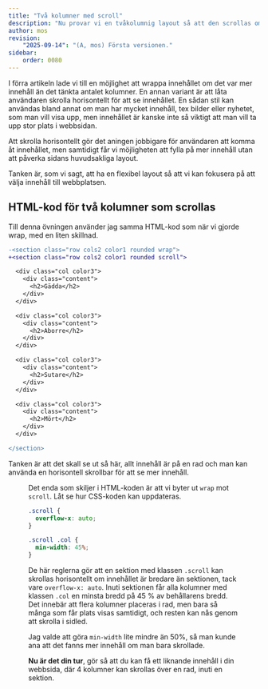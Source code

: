 ```yaml
---
title: "Två kolumner med scroll" 
description: "Nu provar vi en tvåkolumnig layout så att den scrollas om det är fler än två kolumner i raden."
author: mos
revision:
    "2025-09-14": "(A, mos) Första versionen."
sidebar:
    order: 0080
---
```





I förra artikeln lade vi till en möjlighet att wrappa innehållet om det var mer innehåll än det tänkta antalet kolumner. En annan variant är att låta användaren skrolla horisontellt för att se innehållet. En sådan stil kan användas bland annat om man har mycket innehåll, tex bilder eller nyhetet, som man vill visa upp, men innehållet är kanske inte så viktigt att man vill ta upp stor plats i webbsidan.

Att skrolla horisontellt gör det aningen jobbigare för användaren att komma åt innehållet, men samtidigt får vi möjligheten att fylla på mer innehåll utan att påverka sidans huvudsakliga layout.

Tanken är, som vi sagt, att ha en flexibel layout så att vi kan fokusera på att välja innehåll till webbplatsen.



## HTML-kod för två kolumner som scrollas

Till denna övningen använder jag samma HTML-kod som när vi gjorde wrap, med en liten skillnad.

```diff type="html" title="HTML-kod för två kolumner med 4 enheter, scrollbart"
-<section class="row cols2 color1 rounded wrap">
+<section class="row cols2 color1 rounded scroll">

  <div class="col color3">
    <div class="content">
      <h2>Gädda</h2>
    </div>
  </div>

  <div class="col color3">
    <div class="content">
      <h2>Aborre</h2>
    </div>
  </div>

  <div class="col color3">
    <div class="content">
      <h2>Sutare</h2>
    </div>
  </div>

  <div class="col color3">
    <div class="content">
      <h2>Mört</h2>
    </div>
  </div>

</section>
```

Tanken är att det skall se ut så här, allt innehåll är på en rad och man kan använda en horisontell skrollbar för att se mer innehåll.


<Figure 
    src={onepage9}
    caption="Det är så här vi vill visa upp innehållet, man får skrolla för att se mer."
/>

Det enda som skiljer i HTML-koden är att vi byter ut `wrap` mot `scroll`. Låt se hur CSS-koden kan uppdateras.

```css title="Style för att hantera en skrollande rad med kolumner"
.scroll {
  overflow-x: auto;
}

.scroll .col {
  min-width: 45%;
}
```

De här reglerna gör att en sektion med klassen `.scroll` kan skrollas horisontellt om innehållet är bredare än sektionen, tack vare `overflow-x: auto`. Inuti sektionen får alla kolumner med klassen `.col` en minsta bredd på 45 % av behållarens bredd. Det innebär att flera kolumner placeras i rad, men bara så många som får plats visas samtidigt, och resten kan nås genom att skrolla i sidled.

Jag valde att göra `min-width` lite mindre än 50%, så man kunde ana att det fanns mer innehåll om man bara skrollade.

**Nu är det din tur**, gör så att du kan få ett liknande innehåll i din webbsida, där 4 kolumner kan skrollas över en rad, inuti en sektion.

